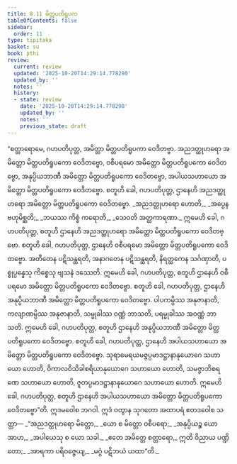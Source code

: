 ```yaml
---
title: 8.11 မိတ္တပတိရူပက
tableOfContents: false
sidebar:
  order: 11
type: tipitaka
basket: su
book: pthi
review:
  current: review
  updated: '2025-10-20T14:29:14.778290'
  updated_by: ''
  notes: ''
  history:
  - state: review
    date: '2025-10-20T14:29:14.778290'
    updated_by: ''
    notes: ''
    previous_state: draft
---
```



<DynamicBreadcrumb />


<ReviewStatus review={frontmatter.review} showDetails={true} />

<HypothesisAnnotation frontmatter={frontmatter} />

<Division number="254" book="pthi" e="ch" v="8" p="151">

<Paragraph number="602" book="pthi">
“စတ္တာရောမေ, ဂဟပတိပုတ္တ, အမိတ္တာ မိတ္တပတိရူပကာ ဝေဒိတဗ္ဗာ. အညဒတ္ထုဟရော အမိတ္တော မိတ္တပတိရူပကော ဝေဒိတဗ္ဗော, ဝစီပရမော အမိတ္တော မိတ္တပတိရူပကော ဝေဒိတဗ္ဗော, အနုပ္ပိယဘာဏီ အမိတ္တော မိတ္တပတိရူပကော ဝေဒိတဗ္ဗော, အပါယသဟာယော အမိတ္တော မိတ္တပတိရူပကော ဝေဒိတဗ္ဗော.
</Paragraph>

</Division>
<Division number="255" book="pthi" e="ch" v="8" p="151">

<Paragraph number="603" book="pthi">
စတူဟိ ခေါ, ဂဟပတိပုတ္တ, ဌာနေဟိ အညဒတ္ထုဟရော အမိတ္တော မိတ္တပတိရူပကော ဝေဒိတဗ္ဗော.
</Paragraph>

<Paragraph number="604" type="verses" book="pthi">
_အညဒတ္ထုဟရော ဟောတိ,_  
_အပ္ပေန ဗဟုမိစ္ဆတိ;_  
_ဘယဿ ကိစ္စံ ကရောတိ,_  
_သေဝတိ အတ္ထကာရဏာ._  

</Paragraph>

<Paragraph number="605" book="pthi">
ဣမေဟိ ခေါ, ဂဟပတိပုတ္တ, စတူဟိ ဌာနေဟိ အညဒတ္ထုဟရော အမိတ္တော မိတ္တပတိရူပကော ဝေဒိတဗ္ဗော.
</Paragraph>

</Division>
<Division number="256" book="pthi" e="ch" v="8" p="151">

<Paragraph number="606" book="pthi">
စတူဟိ ခေါ, ဂဟပတိပုတ္တ, ဌာနေဟိ ဝစီပရမော အမိတ္တော မိတ္တပတိရူပကော ဝေဒိတဗ္ဗော. အတီတေန ပဋိသန္ထရတိ, အနာဂတေန ပဋိသန္ထရတိ, နိရတ္ထကေန သင်္ဂဏှာတိ, ပစ္စုပ္ပန္နေသု ကိစ္စေသု ဗျသနံ ဒဿေတိ. ဣမေဟိ ခေါ, ဂဟပတိပုတ္တ, စတူဟိ ဌာနေဟိ ဝစီပရမော အမိတ္တော မိတ္တပတိရူပကော ဝေဒိတဗ္ဗော.
</Paragraph>

</Division>
<Division number="257" book="pthi" e="ch" v="8" p="151">

<Paragraph number="607" book="pthi">
စတူဟိ ခေါ, ဂဟပတိပုတ္တ, ဌာနေဟိ အနုပ္ပိယဘာဏီ အမိတ္တော မိတ္တပတိရူပကော ဝေဒိတဗ္ဗော. ပါပကမ္ပိဿ အနုဇာနာတိ, ကလျာဏမ္ပိဿ အနုဇာနာတိ, သမ္မုခါဿ ဝဏ္ဏံ ဘာသတိ, ပရမ္မုခါဿ အဝဏ္ဏံ ဘာသတိ. ဣမေဟိ ခေါ, ဂဟပတိပုတ္တ, စတူဟိ ဌာနေဟိ အနုပ္ပိယဘာဏီ အမိတ္တော မိတ္တပတိရူပကော ဝေဒိတဗ္ဗော.
</Paragraph>

</Division>
<Division number="258" book="pthi" e="ch" v="8" p="152">

<Paragraph number="608" book="pthi">
စတူဟိ ခေါ, ဂဟပတိပုတ္တ, ဌာနေဟိ အပါယသဟာယော အမိတ္တော မိတ္တပတိရူပကော ဝေဒိတဗ္ဗော. သုရာမေရယမဇ္ဇပ္ပမာဒဋ္ဌာနာနုယောဂေ သဟာယော ဟောတိ, ဝိကာလဝိသိခါစရိယာနုယောဂေ သဟာယော ဟောတိ, သမဇ္ဇာဘိစရဏေ သဟာယော ဟောတိ, ဇူတပ္ပမာဒဋ္ဌာနာနုယောဂေ သဟာယော ဟောတိ. ဣမေဟိ ခေါ, ဂဟပတိပုတ္တ, စတူဟိ ဌာနေဟိ အပါယသဟာယော အမိတ္တော မိတ္တပတိရူပကော ဝေဒိတဗ္ဗော”တိ.
</Paragraph>

</Division>
<Division number="259" book="pthi" e="ch" v="8" p="152">

<Paragraph number="609" book="pthi">
ဣဒမဝေါစ ဘဂဝါ. ဣဒံ ဝတွာန သုဂတော အထာပရံ ဧတဒဝေါစ သတ္ထာ—
</Paragraph>

<Paragraph number="610" type="verses" book="pthi">
_“အညဒတ္ထုဟရော မိတ္တော,_  
_ယော စ မိတ္တော ဝစီပရော;_  
_အနုပ္ပိယဉ္စ ယော အာဟ,_  
_အပါယေသု စ ယော သခါ._  

</Paragraph>

<Paragraph number="611" type="verses" book="pthi">
_ဧတေ အမိတ္တေ စတ္တာရော,_  
ဣတိ ဝိညာယ ပဏ္ဍိတော;_  
_အာရကာ ပရိဝဇ္ဇေယျ,_  
_မဂ္ဂံ ပဋိဘယံ ယထာ”တိ._
</Paragraph>
</Division>